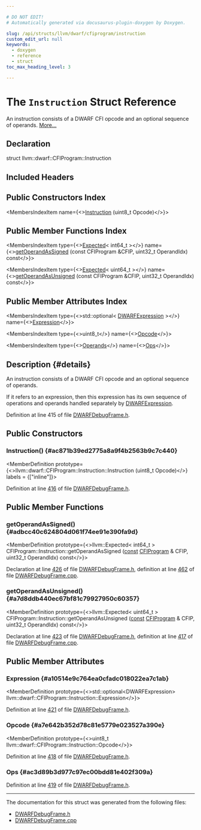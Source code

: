 ```yaml
---

# DO NOT EDIT!
# Automatically generated via docusaurus-plugin-doxygen by Doxygen.

slug: /api/structs/llvm/dwarf/cfiprogram/instruction
custom_edit_url: null
keywords:
  - doxygen
  - reference
  - struct
toc_max_heading_level: 3

---
```





# The `Instruction` Struct Reference

<DoxygenPage pluginConfig={pluginConfig}>

An instruction consists of a DWARF CFI opcode and an optional sequence of operands. <a href="#details">More...</a>

## Declaration

<CodeBlock>struct llvm::dwarf::CFIProgram::Instruction</CodeBlock>

## Included Headers

<IncludesList>
<IncludesListItem
  filePath="llvm/DebugInfo/DWARF/DWARFDebugFrame.h"
  permalink="/docs/api/files/include/include/llvm/include/llvm/debuginfo/include/llvm/debuginfo/dwarf/dwarfdebugframe-h"
  isLocal="true" />
</IncludesList>

## Public Constructors Index

<MembersIndex>

<MembersIndexItem
  name={<><a href="#ac871b39ed2775a8a9f4b2563b9c7c440">Instruction</a> (uint8&#95;t Opcode)</>}>
</MembersIndexItem>

</MembersIndex>

## Public Member Functions Index

<MembersIndex>

<MembersIndexItem
  type={<><a href="/docs/api/classes/llvm/expected">Expected</a>&lt; int64&#95;t &gt;</>}
  name={<><a href="#adbcc40c624804d061f74ee91e390fa9d">getOperandAsSigned</a> (const CFIProgram &amp;CFIP, uint32&#95;t OperandIdx) const</>}>
</MembersIndexItem>

<MembersIndexItem
  type={<><a href="/docs/api/classes/llvm/expected">Expected</a>&lt; uint64&#95;t &gt;</>}
  name={<><a href="#a7d8ddb440ec67bf81c79927950c60357">getOperandAsUnsigned</a> (const CFIProgram &amp;CFIP, uint32&#95;t OperandIdx) const</>}>
</MembersIndexItem>

</MembersIndex>

## Public Member Attributes Index

<MembersIndex>

<MembersIndexItem
  type={<>std::optional&lt; <a href="/docs/api/classes/llvm/dwarfexpression">DWARFExpression</a> &gt;</>}
  name={<><a href="#a10514e9c764ea0cfadc018022ea7c1ab">Expression</a></>}>
</MembersIndexItem>

<MembersIndexItem
  type={<>uint8&#95;t</>}
  name={<><a href="#a7e642b352d78c81e5779e023527a390e">Opcode</a></>}>
</MembersIndexItem>

<MembersIndexItem
  type={<><a href="/docs/api/classes/llvm/dwarf/cfiprogram/#a815456cd5dc36ca8c346b7688fd00af2">Operands</a></>}
  name={<><a href="#ac3d89b3d977c97ec00bdd81e402f309a">Ops</a></>}>
</MembersIndexItem>

</MembersIndex>

## Description {#details}

An instruction consists of a DWARF CFI opcode and an optional sequence of operands.

If it refers to an expression, then this expression has its own sequence of operations and operands handled separately by <a href="/docs/api/classes/llvm/dwarfexpression">DWARFExpression</a>.

Definition at line 415 of file <a href="/docs/api/files/include/include/llvm/include/llvm/debuginfo/include/llvm/debuginfo/dwarf/dwarfdebugframe-h">DWARFDebugFrame.h</a>.

<SectionDefinition>

## Public Constructors

### Instruction() {#ac871b39ed2775a8a9f4b2563b9c7c440}

<MemberDefinition
  prototype={<>llvm::dwarf::CFIProgram::Instruction::Instruction (uint8&#95;t Opcode)</>}
  labels = {["inline"]}>

Definition at line <a href="/docs/api/files/include/include/llvm/include/llvm/debuginfo/include/llvm/debuginfo/dwarf/dwarfdebugframe-h/#l00416">416</a> of file <a href="/docs/api/files/include/include/llvm/include/llvm/debuginfo/include/llvm/debuginfo/dwarf/dwarfdebugframe-h">DWARFDebugFrame.h</a>.
</MemberDefinition>

</SectionDefinition>

<SectionDefinition>

## Public Member Functions

### getOperandAsSigned() {#adbcc40c624804d061f74ee91e390fa9d}

<MemberDefinition
  prototype={<>llvm::Expected&lt; int64&#95;t &gt; CFIProgram::Instruction::getOperandAsSigned (<a href="/docs/api/files/lib/lib/target/lib/target/aarch64/aarch64promoteconstant-cpp/#a90f8350fecae261c25be85d38b451bff">const</a> <a href="/docs/api/classes/llvm/dwarf/cfiprogram">CFIProgram</a> &amp; CFIP, uint32&#95;t OperandIdx) const</>}>

Declaration at line <a href="/docs/api/files/include/include/llvm/include/llvm/debuginfo/include/llvm/debuginfo/dwarf/dwarfdebugframe-h/#l00426">426</a> of file <a href="/docs/api/files/include/include/llvm/include/llvm/debuginfo/include/llvm/debuginfo/dwarf/dwarfdebugframe-h">DWARFDebugFrame.h</a>, definition at line <a href="/docs/api/files/lib/lib/debuginfo/lib/debuginfo/dwarf/dwarfdebugframe-cpp/#l00462">462</a> of file <a href="/docs/api/files/lib/lib/debuginfo/lib/debuginfo/dwarf/dwarfdebugframe-cpp">DWARFDebugFrame.cpp</a>.
</MemberDefinition>

### getOperandAsUnsigned() {#a7d8ddb440ec67bf81c79927950c60357}

<MemberDefinition
  prototype={<>llvm::Expected&lt; uint64&#95;t &gt; CFIProgram::Instruction::getOperandAsUnsigned (<a href="/docs/api/files/lib/lib/target/lib/target/aarch64/aarch64promoteconstant-cpp/#a90f8350fecae261c25be85d38b451bff">const</a> <a href="/docs/api/classes/llvm/dwarf/cfiprogram">CFIProgram</a> &amp; CFIP, uint32&#95;t OperandIdx) const</>}>

Declaration at line <a href="/docs/api/files/include/include/llvm/include/llvm/debuginfo/include/llvm/debuginfo/dwarf/dwarfdebugframe-h/#l00423">423</a> of file <a href="/docs/api/files/include/include/llvm/include/llvm/debuginfo/include/llvm/debuginfo/dwarf/dwarfdebugframe-h">DWARFDebugFrame.h</a>, definition at line <a href="/docs/api/files/lib/lib/debuginfo/lib/debuginfo/dwarf/dwarfdebugframe-cpp/#l00417">417</a> of file <a href="/docs/api/files/lib/lib/debuginfo/lib/debuginfo/dwarf/dwarfdebugframe-cpp">DWARFDebugFrame.cpp</a>.
</MemberDefinition>

</SectionDefinition>

<SectionDefinition>

## Public Member Attributes

### Expression {#a10514e9c764ea0cfadc018022ea7c1ab}

<MemberDefinition
  prototype={<>std::optional&lt;DWARFExpression&gt; llvm::dwarf::CFIProgram::Instruction::Expression</>}>

Definition at line <a href="/docs/api/files/include/include/llvm/include/llvm/debuginfo/include/llvm/debuginfo/dwarf/dwarfdebugframe-h/#l00421">421</a> of file <a href="/docs/api/files/include/include/llvm/include/llvm/debuginfo/include/llvm/debuginfo/dwarf/dwarfdebugframe-h">DWARFDebugFrame.h</a>.
</MemberDefinition>

### Opcode {#a7e642b352d78c81e5779e023527a390e}

<MemberDefinition
  prototype={<>uint8&#95;t llvm::dwarf::CFIProgram::Instruction::Opcode</>}>

Definition at line <a href="/docs/api/files/include/include/llvm/include/llvm/debuginfo/include/llvm/debuginfo/dwarf/dwarfdebugframe-h/#l00418">418</a> of file <a href="/docs/api/files/include/include/llvm/include/llvm/debuginfo/include/llvm/debuginfo/dwarf/dwarfdebugframe-h">DWARFDebugFrame.h</a>.
</MemberDefinition>

### Ops {#ac3d89b3d977c97ec00bdd81e402f309a}

<MemberDefinition
  prototype="Operands llvm::dwarf::CFIProgram::Instruction::Ops">

Definition at line <a href="/docs/api/files/include/include/llvm/include/llvm/debuginfo/include/llvm/debuginfo/dwarf/dwarfdebugframe-h/#l00419">419</a> of file <a href="/docs/api/files/include/include/llvm/include/llvm/debuginfo/include/llvm/debuginfo/dwarf/dwarfdebugframe-h">DWARFDebugFrame.h</a>.
</MemberDefinition>

</SectionDefinition>

<hr/>

The documentation for this struct was generated from the following files:

<ul>
<li><a href="/docs/api/files/include/include/llvm/include/llvm/debuginfo/include/llvm/debuginfo/dwarf/dwarfdebugframe-h">DWARFDebugFrame.h</a></li>
<li><a href="/docs/api/files/lib/lib/debuginfo/lib/debuginfo/dwarf/dwarfdebugframe-cpp">DWARFDebugFrame.cpp</a></li>
</ul>

</DoxygenPage>
